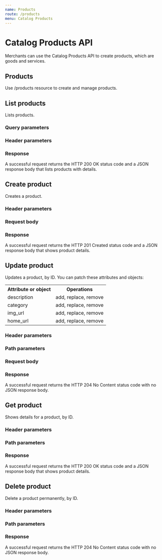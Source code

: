 ```yaml
---
name: Products
route: /products
menu: Catalog Products
---
```



# Catalog Products API

Merchants can use the Catalog Products API to create products, which are goods and services.

## Products

Use /products resource to create and manage products.

[//]: # "---------------------------------------------------------------------------"
[//]: # "-----------------------------LIST ALL PRODUCTS-----------------------------"
[//]: # "---------------------------------------------------------------------------"

## List products

<Route method="GET" path="/products" />

Lists products.

### Query parameters

<ListProductsQuery />

### Header parameters

<RequestHeader />

### Response

A successful request returns the HTTP 200 OK status code and a JSON response body that lists products with details.

<ListProductsResponse />

[//]: # "---------------------------------------------------------------------------"
[//]: # "-------------------------------CREATE PRODUCT------------------------------"
[//]: # "---------------------------------------------------------------------------"

## Create product

<Route method="POST" path="/products" />

Creates a product.

### Header parameters

<RequestHeader />

### Request body

<CreateProductRequest />

### Response

A successful request returns the HTTP 201 Created status code and a JSON response body that shows product details.

<CreateProductResponse />

[//]: # "---------------------------------------------------------------------------"
[//]: # "------------------------------UPDSATE PRODUCT------------------------------"
[//]: # "---------------------------------------------------------------------------"

## Update product

<Route method="PATCH" path="/products/{product_id}" />

Updates a product, by ID. You can patch these attributes and objects:

<div>
  <table>
    <tr>
      <th>Attribute or object</th>
      <th>Operations</th>
    </tr>
    <tr>
      <td>description</td>
      <td>add, replace, remove</td>
    </tr>
    <tr>
      <td>category</td>
      <td>add, replace, remove</td>
    </tr>
    <tr>
      <td>img_url</td>
      <td>add, replace, remove</td>
    </tr>
    <tr>
      <td>home_url</td>
      <td>add, replace, remove</td>
    </tr>
  </table>
</div>

### Header parameters

<RequestHeader />

### Path parameters

<UpdateProductPath />

### Request body

<UpdateProductRequest />

### Response

A successful request returns the HTTP 204 No Content status code with no JSON response body.

[//]: # "---------------------------------------------------------------------------"
[//]: # "--------------------------------GET PRODUCT--------------------------------"
[//]: # "---------------------------------------------------------------------------"

## Get product

<Route method="GET" path="/products/{product_id}" />

Shows details for a product, by ID.

### Header parameters

<RequestHeader />

### Path parameters

<UpdateProductPath />

### Response

A successful request returns the HTTP 200 OK status code and a JSON response body that shows product details.

<GetProductResponse />

[//]: # "---------------------------------------------------------------------------"
[//]: # "------------------------------DELETE PRODUCT-------------------------------"
[//]: # "---------------------------------------------------------------------------"

## Delete product

<Route method="DELETE" path="/products/{product_id}" />

Delete a product permanently, by ID.

### Header parameters

<RequestHeader />

### Path parameters

<UpdateProductPath />

### Response

A successful request returns the HTTP 204 No Content status code with no JSON response body.

